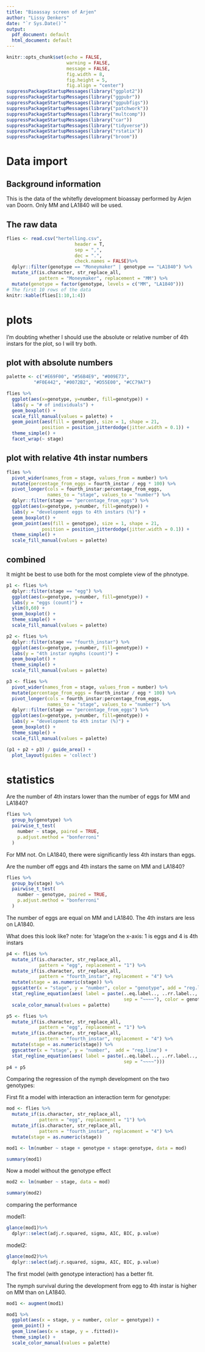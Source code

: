 ```yaml
---
title: "Bioassay screen of Arjen"
author: "Lissy Denkers"
date: "`r Sys.Date()`"
output: 
  pdf_document: default
  html_document: default
---
```


```r
knitr::opts_chunk$set(echo = FALSE, 
                      warning = FALSE, 
                      message = FALSE, 
                      fig.width = 8, 
                      fig.height = 5, 
                      fig.align = "center")
suppressPackageStartupMessages(library("ggplot2"))
suppressPackageStartupMessages(library("ggpubr"))
suppressPackageStartupMessages(library("ggpubfigs"))
suppressPackageStartupMessages(library("patchwork"))
suppressPackageStartupMessages(library("multcomp"))
suppressPackageStartupMessages(library("car"))
suppressPackageStartupMessages(library("tidyverse"))
suppressPackageStartupMessages(library("rstatix"))
suppressPackageStartupMessages(library("broom"))
```

# Data import 

## Background information

This is the data of the whitefly development bioassay performed by Arjen van Doorn. Only MM and LA1840 will be used.

## The raw data
```r
flies <- read.csv("hertelling.csv", 
                         header = T, 
                         sep = ",", 
                         dec = ".", 
                         check.names = FALSE)%>%     
  dplyr::filter(genotype == "Moneymaker" | genotype == "LA1840") %>%
  mutate_if(is.character, str_replace_all, 
            pattern = "Moneymaker", replacement = "MM") %>%
  mutate(genotype = factor(genotype, levels = c("MM", "LA1840"))) 
# The first 10 rows of the data
knitr::kable(flies[1:10,1:4])
```

# plots

I'm doubting whether I should use the absolute or relative number of 4th instars for the plot, so I will try both.

## plot with absolute numbers

```r
palette <- c("#E69F00", "#56B4E9", "#009E73",
          "#F0E442", "#0072B2", "#D55E00", "#CC79A7")

flies %>%
  ggplot(aes(x=genotype, y=number, fill=genotype)) + 
  labs(y = "# of individuals") +
  geom_boxplot() + 
  scale_fill_manual(values = palette) +
  geom_point(aes(fill = genotype), size = 1, shape = 21,
             position = position_jitterdodge(jitter.width = 0.1)) +
  theme_simple() +
  facet_wrap(~ stage)

```


## plot with relative 4th instar numbers

```r
flies %>% 
  pivot_wider(names_from = stage, values_from = number) %>%
  mutate(percentage_from_eggs = fourth_instar / egg * 100) %>%
  pivot_longer(cols = fourth_instar:percentage_from_eggs, 
               names_to = "stage", values_to = "number") %>%
  dplyr::filter(stage == "percentage_from_eggs") %>%
  ggplot(aes(x=genotype, y=number, fill=genotype)) + 
  labs(y = "development eggs to 4th instars (%)") +
  geom_boxplot() + 
  geom_point(aes(fill = genotype), size = 1, shape = 21,
             position = position_jitterdodge(jitter.width = 0.1)) +
  theme_simple() + 
  scale_fill_manual(values = palette) 

```

## combined
It might be best to use both for the most complete view of the phnotype.
```r
p1 <- flies %>% 
  dplyr::filter(stage == "egg") %>%
  ggplot(aes(x=genotype, y=number, fill=genotype)) + 
  labs(y = "eggs (count)") +
  ylim(0,60) +
  geom_boxplot() + 
  theme_simple() + 
  scale_fill_manual(values = palette) 

p2 <- flies %>% 
  dplyr::filter(stage == "fourth_instar") %>%
  ggplot(aes(x=genotype, y=number, fill=genotype)) + 
  labs(y = "4th instar nymphs (count)") +
  geom_boxplot() + 
  theme_simple() + 
  scale_fill_manual(values = palette) 

p3 <- flies %>% 
  pivot_wider(names_from = stage, values_from = number) %>%
  mutate(percentage_from_eggs = fourth_instar / egg * 100) %>%
  pivot_longer(cols = fourth_instar:percentage_from_eggs, 
               names_to = "stage", values_to = "number") %>%
  dplyr::filter(stage == "percentage_from_eggs") %>%
  ggplot(aes(x=genotype, y=number, fill=genotype)) + 
  labs(y = "development to 4th instar (%)") +
  geom_boxplot() + 
  theme_simple() + 
  scale_fill_manual(values = palette) 

(p1 + p2 + p3) / guide_area() +
  plot_layout(guides = 'collect')
```

# statistics
Are the number of 4th instars lower than the number of eggs for MM and LA1840?
```r
flies %>%
  group_by(genotype) %>%
  pairwise_t_test(
    number ~ stage, paired = TRUE, 
    p.adjust.method = "bonferroni"
  )
```
For MM not. On LA1840, there were significantly less 4th instars than eggs.

Are the number off eggs and 4th instars the same on MM and LA1840?
```r
flies %>%
  group_by(stage) %>%
  pairwise_t_test(
    number ~ genotype, paired = TRUE, 
    p.adjust.method = "bonferroni"
  )
```
The number of eggs are equal on MM and LA1840. The 4th instars are less on LA1840.

What does this look like?
note: for 'stage'on the x-axis: 1 is eggs and 4 is 4th instars
```r
p4 <- flies %>% 
  mutate_if(is.character, str_replace_all, 
            pattern = "egg", replacement = "1") %>% 
  mutate_if(is.character, str_replace_all, 
            pattern = "fourth_instar", replacement = "4") %>%
  mutate(stage = as.numeric(stage)) %>%
  ggscatter(x = "stage", y = "number", color = "genotype", add = "reg.line") +
  stat_regline_equation(aes( label = paste(..eq.label.., ..rr.label.., 
                                           sep = "~~~~"), color = genotype)) + 
  scale_color_manual(values = palette) 

p5 <- flies %>% 
  mutate_if(is.character, str_replace_all, 
            pattern = "egg", replacement = "1") %>% 
  mutate_if(is.character, str_replace_all, 
            pattern = "fourth_instar", replacement = "4") %>%
  mutate(stage = as.numeric(stage)) %>%
  ggscatter(x = "stage", y = "number",  add = "reg.line") +
  stat_regline_equation(aes( label = paste(..eq.label.., ..rr.label.., 
                                           sep = "~~~~"))) 
p4 + p5
```

Comparing the regression of the nymph development on the two genotypes:

First fit a model with interaction an interaction term for genotype:
```r
mod <- flies %>% 
  mutate_if(is.character, str_replace_all, 
            pattern = "egg", replacement = "1") %>% 
  mutate_if(is.character, str_replace_all, 
            pattern = "fourth_instar", replacement = "4") %>%
  mutate(stage = as.numeric(stage)) 

mod1 <- lm(number ~ stage + genotype + stage:genotype, data = mod)

summary(mod1)
```

Now a model without the genotype effect
```r
mod2 <- lm(number ~ stage, data = mod)

summary(mod2)
```
comparing the performance

model1:
```r
glance(mod1)%>%
  dplyr::select(adj.r.squared, sigma, AIC, BIC, p.value)
```

model2:
```r
glance(mod2)%>%
  dplyr::select(adj.r.squared, sigma, AIC, BIC, p.value)
```

The first model (with genotype interaction) has a better fit.

The nymph survival during the development from egg to 4th instar is higher on MM than on LA1840.

```r
mod1 <- augment(mod1)

mod1 %>%
  ggplot(aes(x = stage, y = number, color = genotype)) +
  geom_point() +
  geom_line(aes(x = stage, y = .fitted))+ 
  theme_simple() + 
  scale_color_manual(values = palette) 
```


